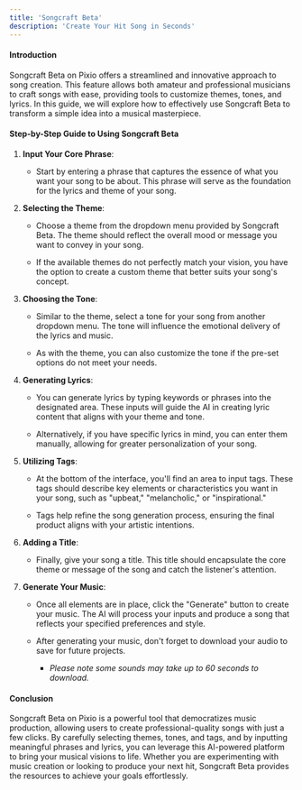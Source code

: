 ```yaml
---
title: 'Songcraft Beta'
description: 'Create Your Hit Song in Seconds'
---
```



#### **Introduction**

Songcraft Beta on Pixio offers a streamlined and innovative approach to song creation. This feature allows both amateur and professional musicians to craft songs with ease, providing tools to customize themes, tones, and lyrics. In this guide, we will explore how to effectively use Songcraft Beta to transform a simple idea into a musical masterpiece.

#### **Step-by-Step Guide to Using Songcraft Beta**

1.  **Input Your Core Phrase**:
    
    *   Start by entering a phrase that captures the essence of what you want your song to be about. This phrase will serve as the foundation for the lyrics and theme of your song.
        
2.  **Selecting the Theme**:
    
    *   Choose a theme from the dropdown menu provided by Songcraft Beta. The theme should reflect the overall mood or message you want to convey in your song.
        
    *   If the available themes do not perfectly match your vision, you have the option to create a custom theme that better suits your song's concept.
        
3.  **Choosing the Tone**:
    
    *   Similar to the theme, select a tone for your song from another dropdown menu. The tone will influence the emotional delivery of the lyrics and music.
        
    *   As with the theme, you can also customize the tone if the pre-set options do not meet your needs.
        
4.  **Generating Lyrics**:
    
    *   You can generate lyrics by typing keywords or phrases into the designated area. These inputs will guide the AI in creating lyric content that aligns with your theme and tone.
        
    *   Alternatively, if you have specific lyrics in mind, you can enter them manually, allowing for greater personalization of your song.
        
5.  **Utilizing Tags**:
    
    *   At the bottom of the interface, you'll find an area to input tags. These tags should describe key elements or characteristics you want in your song, such as "upbeat," "melancholic," or "inspirational."
        
    *   Tags help refine the song generation process, ensuring the final product aligns with your artistic intentions.
        
6.  **Adding a Title**:
    
    *   Finally, give your song a title. This title should encapsulate the core theme or message of the song and catch the listener's attention.
        
7.  **Generate Your Music**:
    
    *   Once all elements are in place, click the "Generate" button to create your music. The AI will process your inputs and produce a song that reflects your specified preferences and style.
        
    *   After generating your music, don't forget to download your audio to save for future projects.
        
        *   _Please note some sounds may take up to 60 seconds to download._
            

#### **Conclusion**

Songcraft Beta on Pixio is a powerful tool that democratizes music production, allowing users to create professional-quality songs with just a few clicks. By carefully selecting themes, tones, and tags, and by inputting meaningful phrases and lyrics, you can leverage this AI-powered platform to bring your musical visions to life. Whether you are experimenting with music creation or looking to produce your next hit, Songcraft Beta provides the resources to achieve your goals effortlessly.